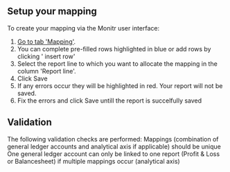 

## Setup your mapping
To create your mapping via the Monitr user interface:
1. [Go to tab 'Mapping'](https://app.monitr.be/dashboard/organisations/entities/definitions/reporting/mapping).
1. You can complete pre-filled rows highlighted in blue or add rows by clicking '<Icon iconName="AddLink" /> insert row'
1. Select the report line to which you want to allocate the mapping in the column 'Report line'. 
1. Click <PrimaryButton>Save</PrimaryButton>
1. If any errors occur they will be highlighted in red. Your report will not be saved.
1. Fix the errors and click <PrimaryButton>Save</PrimaryButton> untill the report is succelfully saved


## Validation 
The following validation checks are performed:
<Icon iconName="SkypeCheck"/> Mappings (combination of general ledger accounts and analytical axis if applicable) should be unique <br />
<Icon iconName="SkypeCheck"/> One general ledger account can only be linked to one report (Profit & Loss or Balancesheet) if multiple mappings occur (analytical axis) <br />
<br />